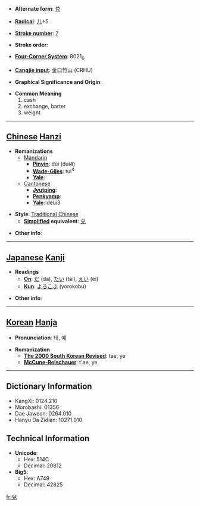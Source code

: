 * '''Alternate form''': [[兑]]

* '''[[Wiktionary:Chinese radical index| Radical]]''': [[Wiktionary:Chinese radical index 儿|儿]]+5

* '''[[Wiktionary:Chinese total strokes index|Stroke number]]''': [[Wiktionary:Chinese total strokes index 7|7]]

* '''Stroke order''': 

* '''[[Wiktionary:Chinese four corner index|Four-Corner System]]''': 8021<sub>6</sub>

* '''[[Wiktionary:Chinese Cangjie index|Cangjie input]]''': 金口竹山 (CRHU)

* '''Graphical Significance and Origin''': 

* '''Common Meaning'''
*#cash
*# exchange, barter
*# weight


----

== [[Chinese]] [[Hanzi]] ==

* '''Romanizations'''
** [[Mandarin]]
*** '''[[Pinyin]]''': dùi (dui4)
*** '''[[Wade-Giles]]''': tui<sup>4</sup>
*** '''[[Yale]]''': 
**[[Cantonese]]
***'''[[Jyutping]]''':
***'''[[Penkyamp]]''': 
***'''[[Yale]]''': deui3

* '''Style''': [[Traditional Chinese]] 
** '''[[Simplified Chinese|Simplified]] equivalent''': [[兑]]

* '''Other info''': 

----

== [[Japanese]] [[Kanji]] ==

* '''Readings'''
** '''[[On]]''': [[だ]] (da), [[たい]] (tai), [[えい]] (ei)
** '''[[Kun]]''': [[よろこぶ]] (yorokobu)

* '''Other info''':  

----

== [[Korean]] [[Hanja]] ==

* '''Pronunciation''': 태, 예

* '''Romanization'''
** '''[[The 2000 South Korean Revised Romanization|The 2000 South Korean Revised]]''': tae, ye
** '''[[McCune-Reischauer]]''': t'ae, ye

----

== Dictionary Information ==

* KangXi: 0124.210
* Morobashi: 01356
* Dae Jaweon: 0264.010
* Hanyu Da Zidian: 10271.010

== Technical Information ==

* '''Unicode''':
** Hex: 514C
** Decimal: 20812
* '''Big5''':
** Hex: A749
** Decimal: 42825

[[fr:兌]]